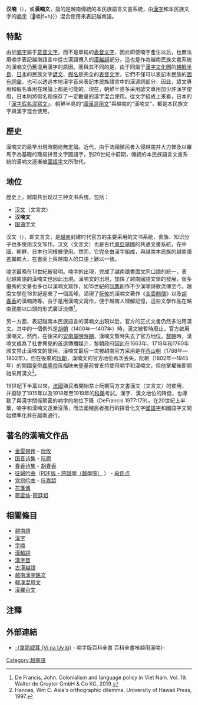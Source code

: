 {{noteTA|1=zh-hant:朝鮮半島;zh-hans:朝鲜半岛}}
{{otheruses|subject=|other=其他释义|汉喃 (消歧义)}}
 {{Vietnamese
 | title = 汉喃
 | han-nom = 漢喃
 | chuquocngu = {{lang|vi| Hán Nôm }} 
}} 
'''汉喃'''（{{Vie|v=Hán Nôm|hn=漢喃|f=h}}），或'''漢喃文'''，指的是越南傳統的本民族語言文書系統，由[[漢字|漢字]]和本民族文字的[[喃字|喃字]]（{{vie|v=Chữ Nôm|hn=[[wikt:𡨸|𡨸]][[wikt:喃|喃]]{{`}}[[wikt:𡦂|𡦂]]喃|f=h}}）混合使用來表記越南語。

== 特點 ==
由於[[喃字|喃字]]屬于[[意音文字|意音文字]]，而不是單純的[[表音文字|表音文字]]，因此即使喃字產生以后，也無法用喃字表記越南語言中從古漢語傳入的[[漢越詞|漢越詞]]部分，這也是作為越南民族文書系統的漢喃文仍舊混用漢字的原因。而與其不同的是，由于同屬于[[漢字文化圈|漢字文化圈]]的[[朝鮮半島|朝鮮半島]]、[[日本|日本]]的民族文字[[諺文|諺文]]、[[日語假名|假名]]是完全的[[表音文字|表音文字]]，它們不僅可以表記本民族的[[固有詞|固有詞彙]]，也可以透過本地漢字音來表記本民族語言中的漢源詞部分，因此，諺文專用和假名專用在理論上都是可能的。現在，朝鮮半島多采用諺文專用加少許漢字使用，日本則將假名和保存了一定數量的漢字混合使用。從文字組成上來看，日本的「[[漢字假名混寫文|漢字假名混寫文]]」、朝鮮半島的“[[韓漢混用文|國漢混用文]]”與越南的“漢喃文”，都是本民族文字與漢字混合使用。

== 歷史 ==
漢喃文的最早出現時間尚無定論。近代，由于法國殖民者入侵越南并大力普及以羅馬字為基礎的簡易拼音文字國語字，到20世紀中前期，傳統的本民族語言文書系統的漢喃文逐漸被[[國語字|國語字]]文所取代。

== 地位 ==
歷史上，越南共出现过三种文书系统，包括：
* [[文言文|汉文]]（文言文）
* '''汉喃文'''
* [[国语字|国语字]]文

汉文（{{vie|qn=Hán Văn|hn=漢文}}），即文言文，是[[越南|越南]]封建时代官方的主要采用的文书系统，贵族、知识分子也多使用汉文写作。汉文（文言文）也是古代[[東亞|東亞]]諸國的共通文書系統，在中國、朝鮮、日本也同樣被使用。然而，它完全由漢字組成，與越南本民族的越南語差異較大，在書面上與越南人的口語上難以一致。

[[喃字|喃字]]最晚在13世紀被發明{{來源請求}}。喃字的出現，完成了越南語書面文同口語的統一，表記越南語的漢喃文也因此出現。漢喃文的出現，加快了越南國語文學的發展，很多優秀的文章也多也以漢喃文寫作，如15世紀的[[阮廌|阮廌]]創作不少漢喃詩歌流傳至今。越南文學在18世紀迎來了一個高峰，涌現了[[阮攸|阮攸]]的漢喃文著作《[[金雲翹傳|金雲翹傳]]》以及[[胡春香|胡春香]]的漢喃詩等。由于是用漢喃文寫作，便于越南人理解記憶，這些文學作品在越南民間以口頭的形式廣泛流傳<ref>De Francis, John. Colonialism and language policy in Viet Nam. Vol. 19. Walter de Gruyter GmbH & Co KG, 2019.</ref>。

另一方面，表記越南本民族語言的漢喃文出現以后，官方的正式文書仍然多沿用漢文。其中的一個例外是[[胡朝|胡朝]]（1400年—1407年）時，漢文被暫時廢止，官方啟用漢喃文。然而，在後來的[[安南屬明時期|安南屬明時期]]，漢喃文暫時失去了官方地位。[[黎朝|黎朝]]時，漢喃文成為了社會異見的首選傳播媒介，黎朝政府因此在1663年、1718年和1760年頒文禁止漢喃文的使用。漢喃文最后一次被越南官方采用是在[[西山朝|西山朝]]（1788年—1802年）。但在後來的[[阮朝|阮朝]]，漢喃文的官方地位再次丟失。阮朝（1802年—1945年）的開國皇帝[[嘉隆帝|嘉隆帝]]阮福映未登基前曾支持使用喃字和漢喃文，但他掌權後即開始采用漢文<ref>Hannas, Wm C. Asia's orthographic dilemma. University of Hawaii Press, 1997.</ref>。

19世紀下半葉以來，[[法國|法國]]殖民者開始禁止阮朝官方文書漢文（文言文）的使用，并廢除了1915年以及1918年至1919年的[[科舉|科舉]]考試。漢字、漢文地位的降低，也導致了與漢字關係緊密的喃字的地位下降（DeFrancis 1977:179）。在20世紀上半葉，喃字和漢喃文逐漸沒落，而法國殖民者推行的拼音化文字[[國語字|國語字]]和國語字文開始標準化并在越南通行。

== 著名的漢喃文作品 ==
* [[金雲翘传|金雲翘传]] - [[阮攸|阮攸]]
* [[国音诗集|国音诗集]] - [[阮廌|阮廌]]
* [[春香诗集|春香诗集]] - [[胡春香|胡春香]]
* [[征婦吟曲|征婦吟曲]]（[http://www.viethoc.org/eholdings/TheSongofaSoldier-01A.pdf PDF版 - 院越學（越學院）] {{Wayback|url=http://www.viethoc.org/eholdings/TheSongofaSoldier-01A.pdf |date=20030812053614 }}） - [[段氏点|段氏点]]
* [[宫怨吟曲|宫怨吟曲]] - [[阮嘉韶|阮嘉韶]]
* [[花箋傳|花箋傳]]
* [[蓼雲仙|蓼雲仙]]-[[阮廷炤|阮廷炤]]

== 相關條目 ==
*[[越南語|越南語]]
*[[漢字|漢字]]
*[[字喃|字喃]]
*[[漢越詞|漢越詞]]
*[[漢越音|漢字音]]
*[[古漢越語|古漢越語]]
*[[越南漢喃銘文|越南漢喃銘文]]
*[[韓漢混用文|韓漢混用文]]
*[[漢羅台文|漢羅台文]]

== 注釋 ==
{{reflist}}

==外部連結==
{{refbegin}}
* [http://www.soccer-cjkv.com/hn/wi/index.php/%E5%BC%B5%E6%AD%A3 -{韋那威箕 (Vi na Uy ki)] {{Wayback|url=http://www.soccer-cjkv.com/hn/wi/index.php/%E5%BC%B5%E6%AD%A3 |date=20190905005117 }} - 喃字版百科全書  百科全書㗂越用漢喃}-
{{refend}}

[[Category:越南語|Category:越南語]]